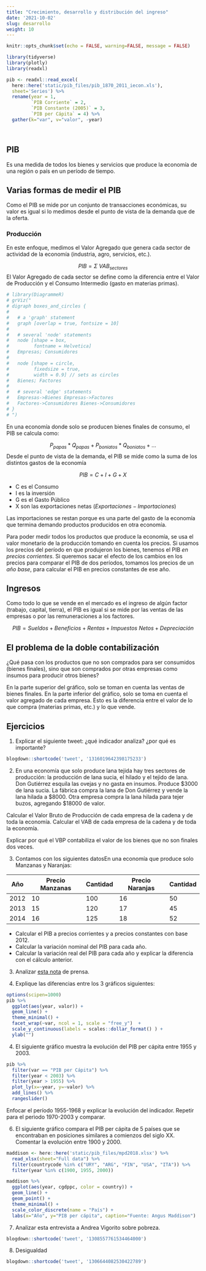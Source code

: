 ```yaml
---
title: "Crecimiento, desarrollo y distribución del ingreso"
date: '2021-10-02'
slug: desarrollo
weight: 10
---
```

```r
knitr::opts_chunk$set(echo = FALSE, warning=FALSE, message = FALSE)

library(tidyverse)
library(plotly)
library(readxl)

pib <- readxl::read_excel(
  here::here('static/pib_files/pib_1870_2011_iecon.xls'),
  sheet='Series') %>% 
  rename(year = 1,
         `PIB Corriente` = 2,
         `PIB Constante (2005)` = 3,
         `PIB per Cápita` = 4) %>% 
  gather(k="var", v="valor", -year)




```


## PIB

Es una medida de todos los bienes y servicios que produce la economía de una región o país en un período de tiempo.

## Varias formas de medir el PIB

Como el PIB se mide por un conjunto de transacciones económicas, su valor es igual si lo medimos desde el punto de vista de la demanda que de la oferta.

### Producción
En este enfoque, medimos el Valor Agregado que genera cada sector de actividad de la economía (industria, agro, servicios, etc.).

$$ PIB = \Sigma\ VAB_{sectores} $$
El Valor Agregado de cada sector se define como la diferencia entre el Valor de Producción y el Consumo Intermedio (gasto en materias primas).
```r
# library(DiagrammeR)
# grViz("
# digraph boxes_and_circles {
# 
#   # a 'graph' statement
#   graph [overlap = true, fontsize = 10]
# 
#   # several 'node' statements
#   node [shape = box,
#         fontname = Helvetica]
#   Empresas; Consumidores
# 
#   node [shape = circle,
#         fixedsize = true,
#         width = 0.9] // sets as circles
#   Bienes; Factores
# 
#   # several 'edge' statements
#   Empresas->Bienes Empresas->Factores 
#   Factores->Consumidores Bienes->Consumidores
# }
# ")
```


En una economía donde solo se producen bienes finales de consumo, el PIB se calcula como:

$$ P_{papas} * Q_{papas} + P_{boniatos} * Q_{boniatos} + ... $$
Desde el punto de vista de la demanda, el PIB se mide como la suma de los distintos gastos de la economía

$$ PIB = C + I + G + X$$

- C es el Consumo
- I es la inversión
- G es el Gasto Público
- X son las exportaciones netas ($Exportaciones - Importaciones$)

Las importaciones se restan porque es una parte del gasto de la economía que termina demando productos producidos en otra economía.

Para poder medir todos los productos que produce la economía, se usa el valor monetario de la producción tomando en cuenta los precios. Si usamos los precios del período en que produjeron los bienes, tenemos el PIB _en precios corrientes_. Si queremos sacar el efecto de los cambios en los precios para comparar el PIB de dos períodos, tomamos los precios de un _año base_, para calcular el PIB en precios constantes de ese año.


## Ingresos

Como todo lo que se vende en el mercado es el ingreso de algún factor (trabajo, capital, tierra), el PIB es igual si se mide por las ventas de las empresas o por las remuneraciones a los factores.

$$ PIB = Sueldos + Beneficios + Rentas + Impuestos\ Netos + Depreciación $$

## El problema de la doble contabilización

¿Qué pasa con los productos que no son comprados para ser consumidos (bienes finales), sino que son comprados por otras empresas como insumos para producir otros bienes?

En la parte superior del gráfico, solo se toman en cuenta las ventas de bienes finales. En la parte inferior del gráfico, solo se toma en cuenta el valor agregado de cada empresa. Esto es la diferencia entre el valor de lo que compra (materias primas, etc.) y lo que vende.


## Ejercicios

1. Explicar el siguiente tweet: ¿qué indicador analiza? ¿por qué es importante?

```r
blogdown::shortcode('tweet', '1316019642398175233')
```

2. En una economía que solo produce lana tejida hay tres sectores de producción: la producción de lana sucia, el hilado y el tejido de lana. Don Gutiérrez esquila las ovejas y no gasta en insumos. Produce  \$3000 de lana sucia. La fábrica compra la lana de Don Gutiérrez y vende la lana hilada a \$8000. Otra empresa compra la lana hilada para tejer buzos, agregando \$18000 de valor.

Calcular el Valor Bruto de Producción de cada empresa de la cadena y de toda la economía. Calcular el VAB de cada empresa de la cadena y de toda la economía. 

Explicar por qué el VBP contabiliza el valor de los bienes que no son finales dos veces.

3. Contamos con los siguientes datosEn una economía que produce solo Manzanas y Naranjas:

| Año        | Precio Manzanas | Cantidad| Precio Naranjas  |Cantidad|
| ---------- |-----------------|---------|------------------|--------|
| 2012       | 10              |  100    |  16              |  50    |         
| 2013       | 15              |  120    |  17              |  45    |      
| 2014       | 16              |  125    |  18              |  52    |    

- Calcular el PIB a precios corrientes y a precios constantes con base 2012.
- Calcular la variación nominal del PIB para cada año.
- Calcular la variación real del PIB para cada año y explicar la diferencia con el cálculo anterior.

3. Analizar [esta nota](https://www.180.com.uy/articulo/83859_pib-de-argentina-se-contrajo-19-1-en-segundo-trimestre) de prensa.

4. Explique las diferencias entre los 3 gráficos siguientes:

```r
options(scipen=1000)
pib %>%
  ggplot(aes(year, valor)) +
  geom_line() +
  theme_minimal() + 
  facet_wrap(~var, ncol = 1, scale = "free_y")  +
  scale_y_continuous(labels = scales::dollar_format() ) + 
  ylab("")
```

4. El siguiente gráfico muestra la evolución del PIB per cápita entre 1955 y 2003. 

```r
pib %>% 
  filter(var == "PIB per Cápita") %>% 
  filter(year < 2003) %>% 
  filter(year > 1955) %>% 
  plot_ly(x=~year, y=~valor) %>% 
  add_lines() %>% 
  rangeslider()
```

Enfocar el período 1955-1968 y explicar la evolución del indicador. Repetir para el perìodo 1970-2003 y comparar. 

6. El siguiente gráfico compara el PIB per cápita de 5 países que se encontraban en posiciones similares a comienzos del siglo XX. Comentar la evolución entre 1900 y 2000.
```r
maddison <- here::here('static/pib_files/mpd2018.xlsx') %>% 
  read_xlsx(sheet="Full data") %>% 
  filter(countrycode %in% c("URY", "ARG", "FIN", "USA", "ITA")) %>% 
  filter(year %in% c(1900, 1955, 2000))

maddison %>% 
  ggplot(aes(year, cgdppc, color = country)) + 
  geom_line() + 
  geom_point() +
  theme_minimal() +
  scale_color_discrete(name = "País") +
  labs(x="Año", y="PIB per cápita", caption="Fuente: Angus Maddison")
```

<!-- 6. Escuchar [esta entrevista](https://www.youtube.com/watch?v=d4QnISkT9zc) a Mauricio Da Rosa -->

7. Analizar esta entrevista a Andrea Vigorito sobre pobreza.

```r
blogdown::shortcode('tweet', '1308557761534464000')

```


8. Desigualdad

```r
blogdown::shortcode('tweet', '1306644082530422789')

```



